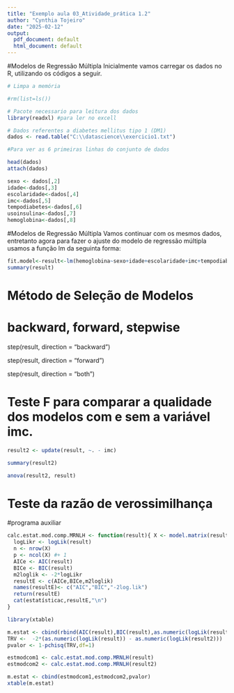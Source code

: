 ```yaml
---
title: "Exemplo aula 03_Atividade_prática 1.2"
author: "Cynthia Tojeiro"
date: "2025-02-12"
output:
  pdf_document: default
  html_document: default
---
```


#Modelos de Regressão Múltipla
Inicialmente vamos carregar os dados no R, utilizando os códigos a seguir.  

```r
# Limpa a memória

#rm(list=ls())

# Pacote necessario para leitura dos dados
library(readxl) #para ler no excell

# Dados referentes a diabetes mellitus tipo 1 (DM1)
dados <- read.table("C:\\datascience\\exercicio1.txt")

#Para ver as 6 primeiras linhas do conjunto de dados

head(dados)
attach(dados)
```

```r

sexo <- dados[,2]
idade<-dados[,3]
escolaridade<-dados[,4]
imc<-dados[,5]
tempodiabetes<-dados[,6]
usoinsulina<-dados[,7]
hemoglobina<-dados[,8]

```

#Modelos de Regressão Múltipla
Vamos continuar com os mesmos dados, entretanto agora para fazer o ajuste
do modelo de regressão múltipla usamos a função lm da seguinta forma:

```r
fit.model<-result<-lm(hemoglobina~sexo+idade+escolaridade+imc+tempodiabetes+usoinsulina)
summary(result)

```

# Método de Seleção de Modelos


# backward, forward, stepwise

step(result, direction = "backward")

step(result, direction = "forward")

step(result, direction = "both")

# Teste F para comparar a qualidade dos modelos com e sem a variável imc.

```r
result2 <- update(result, ~. - imc)

summary(result2)

anova(result2, result)
```


\begin{itemize}
\item A comparação dos modelos indica que não existem indícios para rejeitar a hipótese nula de igualdade de qualidade dos modelos.
\item Os modelos são semelhantes escolhendo-se, portanto, o modelo mais simples, pelo princípio da parcimónia.
\end{itemize}


# Teste da razão de verossimilhança

#programa auxiliar
```r
calc.estat.mod.comp.MRNLH <- function(result){ X <- model.matrix(result)
  logLikr <- logLik(result)
  n <- nrow(X)
  p <- ncol(X) #+ 1
  AICe <- AIC(result)
  BICe <- BIC(result)
  m2loglik <- -2*logLikr
  resultE <- c(AICe,BICe,m2loglik)
  names(resultE)<- c("AIC","BIC","-2log.lik")
  return(resultE)
  cat(estatísticac,resultE,"\n")
}
```


```r
library(xtable)
```



```r
m.estat <- cbind(rbind(AIC(result),BIC(result),as.numeric(logLik(result))),rbind(AIC(result2),BIC(result2),as.numeric(logLik(result2))))
TRV <-  -2*(as.numeric(logLik(result)) - as.numeric(logLik(result2)))
pvalor <- 1-pchisq(TRV,df=1)

estmodcom1 <- calc.estat.mod.comp.MRNLH(result)
estmodcom2 <- calc.estat.mod.comp.MRNLH(result2)

m.estat <- cbind(estmodcom1,estmodcom2,pvalor)
xtable(m.estat)
```

